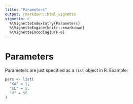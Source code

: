 ```yaml
---
title: "Parameters"
output: rmarkdown::html_vignette
vignette: >
  %\VignetteIndexEntry{Parameters}
  %\VignetteEngine{knitr::rmarkdown}
  %\VignetteEncoding{UTF-8}
---
```



# Parameters

Parameters are just specified as a `list` object in R. Example:

```r
pars <- list(
  "KA" = 1,
  "CL" = 5,
  "V" = 50
)
```
